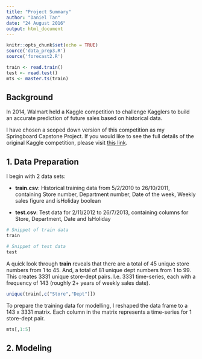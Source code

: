 ```yaml
---
title: "Project Summary"
author: "Daniel Tan"
date: "24 August 2016"
output: html_document
---
```


```r
knitr::opts_chunk$set(echo = TRUE)
source('data_prep3.R')
source('forecast2.R')

train <- read.train()
test <- read.test()
mts <- master.ts(train)
```

## Background

In 2014, Walmart held a Kaggle competition to challenge Kagglers to build an accurate prediction of future sales based on historical data.


I have chosen a scoped down version of this competition as my Springboard Capstone Project. If you would like to see the full details of the original Kaggle competition, please visit [this link](https://www.kaggle.com/c/walmart-recruiting-store-sales-forecasting).

## 1. Data Preparation

I begin with 2 data sets:

* __train.csv__: Historical training data from 5/2/2010 to 26/10/2011, containing Store number, Department number, Date of the week, Weekly sales figure and isHoliday boolean

* __test.csv__: Test data for 2/11/2012 to 26/7/2013, containing columns for Store, Department, Date and IsHoliday

```r
# Snippet of train data
train

# Snippet of test data
test
```

A quick look through __train__ reveals that there are a total of 45 unique store numbers from 1 to 45. And, a total of 81 unique dept numbers from 1 to 99. This creates 3331 unique store-dept pairs. I.e. 3331 time-series, each with a frequency of 143 (roughly 2+ years of weekly sales date).

```r
unique(train[,c("Store","Dept")])
```

To prepare the training data for modelling, I reshaped the data frame to a 143 x 3331 matrix. Each column in the matrix represents a time-series for 1 store-dept pair.

```r
mts[,1:5]
```

## 2. Modeling
